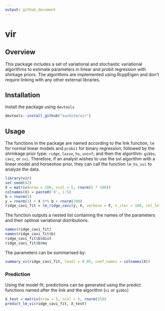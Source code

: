 ```yaml
---
output: github_document
---
```


<!-- README.md is generated from README.Rmd. Please edit that file -->

# vir 

## Overview

This package includes a set of variational and stochastic variational algorithms
to estimate parameters in linear and probit regression with shirkage priors. The
algorithms are implemented using RcppEigen and don't require linking with any
other external libraries.

## Installation

Install the package using `devtools`
```r
devtools::install_github("suchitm/vir")
```

## Usage
The functions in the package are named according to the link function, `lm` for
normal linear models and `probit` for binary regression, followed by the
shrinkage prior type: `ridge`, `lasso`, `hs`, `uninf`; and then the algorithm:
`gibbs`, `cavi`, or `svi`. Therefore, if an analyst wishes to use the svi
algorithm with a linear model and horseshoe prior, they can call the function
`lm_hs_svi` to analyze the data.
```r
library(vir)
set.seed(42)
X = matrix(nrow = 100, ncol = 5, rnorm(5 * 100))
colnames(X) = paste0('X', 1:5)
b = rnorm(5)
y = rnorm(1) + X %*% b + rnorm(100)
ridge_cavi_fit = lm_ridge_cavi(y, X, verbose = F, n_iter = 100, rel_tol = 0.0001)
```
The function outputs a nested list containing the names of the parameters and their optimal variational distributions. 
```r
names(ridge_cavi_fit)
names(ridge_cavi_fit$b)
ridge_cavi_fit$b$dist
ridge_cavi_fit$b$mu
```
The parameters can be summarised by: 
```r
summary_vi(ridge_cavi_fit, level = 0.95, coef_names = colnames(X))
```

### Prediction
Using the model fit, predictions can be generated using the predict functions named after the link and the algorithm (`vi` or `gibbs`)
```r
X_test = matrix(nrow = 5, ncol = 5, rnorm(25))
predict_lm_vi(ridge_cavi_fit, X_test)
```
